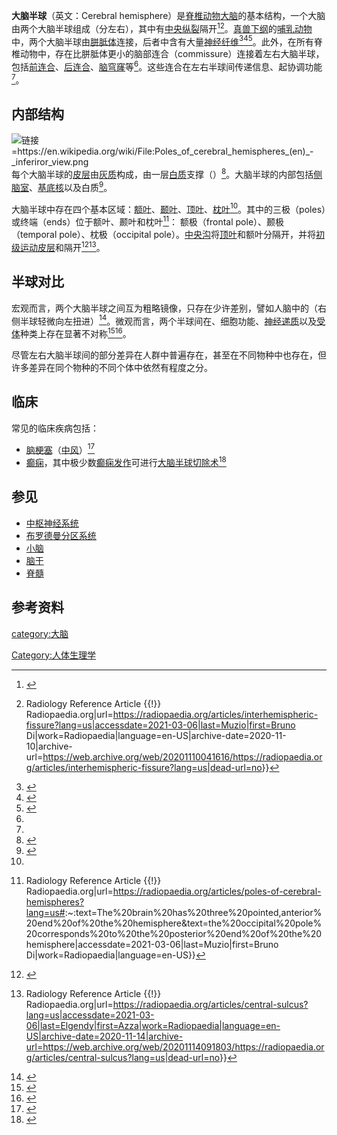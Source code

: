 {{Infobox brain|Name=大脑半球|Latin=Hemisphaerium cerebri|Image=Blausen 0215 CerebralHemispheres.png|Caption=人类的[[脑|脑]] （前方视角）|Image2=Cerebral hemisphere - animation.gif|Caption2={{Legend|#F270F4|右脑半球}}{{Legend|#7086F4|左脑半球}}|IsPartOf=|Components=|Artery=|Vein=}}'''大脑半球'''（英文：Cerebral hemisphere）是[[脊椎动物|脊椎动物]][[大脑|大脑]]的基本结构，一个大脑由两个大脑半球组成（分左右），其中有[[中央縱裂|中央纵裂]]隔开<ref name="#1">{{Cite book|chapter=Neuroanatomy, Cerebral Hemisphere|title=StatPearls|url=http://www.ncbi.nlm.nih.gov/books/NBK549789/|publisher=StatPearls Publishing|date=2021|location=Treasure Island (FL)|pmid=31747196|first=Toai|last=Bui|first2=Joe|last2=M Das|access-date=2021-03-06|archive-date=2022-04-13|archive-url=https://web.archive.org/web/20220413154119/https://www.ncbi.nlm.nih.gov/books/NBK549789/}}</ref><ref>{{Cite web|title=Interhemispheric fissure {{!}} Radiology Reference Article {{!}} Radiopaedia.org|url=https://radiopaedia.org/articles/interhemispheric-fissure?lang=us|accessdate=2021-03-06|last=Muzio|first=Bruno Di|work=Radiopaedia|language=en-US|archive-date=2020-11-10|archive-url=https://web.archive.org/web/20201110041616/https://radiopaedia.org/articles/interhemispheric-fissure?lang=us|dead-url=no}}</ref>。[[真兽下纲|真兽下纲]]的[[哺乳动物|哺乳动物]]中，两个大脑半球由[[胼胝体|胼胝体]]连接，后者中含有大量[[神经纤维|神经纤维]]<ref>{{Cite web|title=Neuroscience For Kids - Hemispheres|url=https://faculty.washington.edu/chudler/split.html|accessdate=2021-03-06|work=|publisher=[[华盛顿大学|华盛顿大学]]|language=en|archive-date=2021-02-06|archive-url=https://web.archive.org/web/20210206224528/https://faculty.washington.edu/chudler/split.html|dead-url=no}}</ref><ref>{{Cite book|chapter=Neuroanatomy, Corpus Callosum|title=StatPearls|url=http://www.ncbi.nlm.nih.gov/books/NBK448209/|publisher=StatPearls Publishing|date=2021|location=Treasure Island (FL)|pmid=28846239|first=Andrea|last=Goldstein|first2=Benjamin P.|last2=Covington|first3=Navid|last3=Mahabadi|first4=Fassil B.|last4=Mesfin|access-date=2021-03-06|archive-date=2022-02-07|archive-url=https://web.archive.org/web/20220207035104/https://www.ncbi.nlm.nih.gov/books/NBK448209/}}</ref><ref name=":0">{{Cite web|title=Commissural Fiber - an overview|url=https://www.sciencedirect.com/topics/neuroscience/commissural-fiber|accessdate=2021-03-06|work=|publisher=Science Direct|language=en|archive-date=2020-07-16|archive-url=https://web.archive.org/web/20200716193508/https://www.sciencedirect.com/topics/neuroscience/commissural-fiber|dead-url=no}}</ref>。此外，在所有脊椎动物中，存在比胼胝体更小的脑部连合（commissure）连接着左右大脑半球，包括[[前连合|前连合]]、[[后连合|后连合]]、[[腦穹窿|脑穹窿]]等<ref name=":0" />。这些连合在左右半球间传递信息、起协调功能<ref name=":0" />。

== 内部结构 ==
[[File:Poles_of_cerebral_hemispheres_(en)_-_inferiror_view.png|链接=https://en.wikipedia.org/wiki/File:Poles_of_cerebral_hemispheres_(en)_-_inferiror_view.png]]
每个大脑半球的[[大脑皮层|皮层]]由[[灰质|灰质]]构成，由一层[[白质|白质]]支撑（{{le|半卵圆中心|Centrum semiovale}}）<ref name="Neurology">{{cite journal|title=Centrum ovale infarcts: subcortical infarction in the superficial territory of the middle cerebral artery.|first1=J|last2=Regli|first2=F|date=October 1992|journal=Neurology|issue=10|doi=10.1212/wnl.42.10.1992|volume=42|pages=1992–8|pmid=1340771|last1=Bogousslavsky}}</ref>。大脑半球的内部包括[[侧脑室|侧脑室]]、[[基底核|基底核]]以及白质<ref name="isbn0-7817-9427-7">{{cite book|author=Snell, Richard S.|title=Clinical Neuroanatomy (Clinical Neuroanatomy for Medical Students (Snell))|publisher=Lippincott Williams & Wilkins|location=Hagerstwon, MD|year=2009|pages=262|isbn=978-0-7817-9427-5}}</ref>。

大脑半球中存在四个基本区域：[[额叶|额叶]]、[[颞叶|颞叶]]、[[顶叶|顶叶]]、[[枕叶|枕叶]]<ref name="#1"/>。其中的三极（poles）或终端（ends）位于额叶、颞叶和枕叶<ref>{{Cite web|title=Poles of cerebral hemispheres {{!}} Radiology Reference Article {{!}} Radiopaedia.org|url=https://radiopaedia.org/articles/poles-of-cerebral-hemispheres?lang=us#:~:text=The%20brain%20has%20three%20pointed,anterior%20end%20of%20the%20hemisphere&text=the%20occipital%20pole%20corresponds%20to%20the%20posterior%20end%20of%20the%20hemisphere|accessdate=2021-03-06|last=Muzio|first=Bruno Di|work=Radiopaedia|language=en-US}}</ref>： 额极（frontal pole）、颞极（temporal pole）、枕极（occipital pole）。[[中央沟|中央沟]]将[[顶叶|顶叶]]和额叶分隔开，并将[[初级运动皮层|初级运动皮层]]和{{le|初级体感皮层|Primary somatosensory cortex}}隔开<ref>{{Cite web|title=Central Sulcus - an overview|url=https://www.sciencedirect.com/topics/neuroscience/central-sulcus|accessdate=2021-03-06|work=|publisher=Science Direct|language=en|archive-date=2017-09-27|archive-url=https://web.archive.org/web/20170927182131/http://www.sciencedirect.com/topics/neuroscience/central-sulcus|dead-url=no}}</ref><ref>{{Cite web|title=Central sulcus {{!}} Radiology Reference Article {{!}} Radiopaedia.org|url=https://radiopaedia.org/articles/central-sulcus?lang=us|accessdate=2021-03-06|last=Elgendy|first=Azza|work=Radiopaedia|language=en-US|archive-date=2020-11-14|archive-url=https://web.archive.org/web/20201114091803/https://radiopaedia.org/articles/central-sulcus?lang=us|dead-url=no}}</ref>。

== 半球对比 ==
宏观而言，两个大脑半球之间互为粗略镜像，只存在少许差别，譬如人脑中的{{le|雅科夫列夫扭矩|Yakovlevian torque}}（右侧半球轻微向左扭进）<ref>{{Cite journal|title=Cerebral Asymmetry: A Quantitative, Multifactorial, and Plastic Brain Phenotype|url=https://www.cambridge.org/core/journals/twin-research-and-human-genetics/article/cerebral-asymmetry-a-quantitative-multifactorial-and-plastic-brain-phenotype/6B69E8EF4FC75A0B851C9A606A5BE1E0|last=Rentería|first=Miguel E.|date=2012/06|journal=Twin Research and Human Genetics|issue=3|doi=10.1017/thg.2012.13|volume=15|pages=401–413|language=en|issn=1839-2628|access-date=2021-03-06|archive-date=2018-06-13|archive-url=https://web.archive.org/web/20180613163048/https://www.cambridge.org/core/journals/twin-research-and-human-genetics/article/cerebral-asymmetry-a-quantitative-multifactorial-and-plastic-brain-phenotype/6B69E8EF4FC75A0B851C9A606A5BE1E0|dead-url=no}}</ref>。微观而言，两个半球间在{{le|细胞架构|Cytoarchitecture}}、细胞功能、[[神经递质|神经递质]]以及[[受体_(生物化学)|受体]]种类上存在显著不对称<ref>{{Cite journal|title=Age and hemisphere effects on dendritic structure|url=https://doi.org/10.1093/brain/119.6.1983|last=Anderson|first=Britt|last2=Rutledge|first2=Valisa|date=1996-12-01|journal=Brain|issue=6|doi=10.1093/brain/119.6.1983|volume=119|pages=1983–1990|issn=0006-8950}}</ref><ref>{{Cite journal|title=Hemispheric asymmetries in cerebral cortical networks|url=https://www.cell.com/trends/neurosciences/abstract/S0166-2236(03)00198-X|last=Hutsler|first=Jeffrey|last2=Galuske|first2=Ralf A. W.|date=2003-08-01|journal=Trends in Neurosciences|issue=8|doi=10.1016/S0166-2236(03)00198-X|volume=26|pages=429–435|language=en|issn=0166-2236|pmid=12900174|access-date=2021-04-03|archive-date=2013-10-16|archive-url=https://web.archive.org/web/20131016074307/http://www.cell.com/trends/neurosciences/abstract/S0166-2236(03)00198-X|dead-url=no}}</ref>。

尽管左右大脑半球间的部分差异在人群中普遍存在，甚至在不同物种中也存在，但许多差异在同个物种的不同个体中依然有程度之分。

== 临床 ==
常见的临床疾病包括：

* [[脑梗塞|脑梗塞]]（[[中风|中风]]）<ref>{{Cite web|title=What is cerebral infarction?|url=https://www.webmd.com/brain/qa/what-is-cerebral-infarction|accessdate=2021-03-06|work=WebMD|language=en|archive-date=2021-01-27|archive-url=https://web.archive.org/web/20210127145658/https://www.webmd.com/brain/qa/what-is-cerebral-infarction}}</ref>
* [[癫痫|癫痫]]，其中极少数[[癲癇發作|癫痫发作]]可进行[[大腦半球切除術|大脑半球切除术]]<ref>{{Cite web|title=癫痫|url=https://www.hopkinsmedicine.org/international/chinese/conditions-treatments/pediatric-neurosurgery/epilepsy-surgery.html|accessdate=2021-03-06|work=|publisher=约翰·霍普金斯医疗集团|language=zh}}</ref>

== 参见 ==

* [[中樞神經系統|中枢神经系统]]
*[[布罗德曼分区系统|布罗德曼分区系统]]
* [[小脑|小脑]]
* [[脑干|脑干]]
* [[脊髓|脊髓]]

== 参考资料 ==
{{reflist|2}}

{{大脑皮质}}

[[category:大脑|category:大脑]]
[[Category:人体生理学|Category:人体生理学]]
